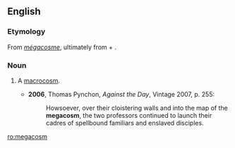 ==English==

===Etymology===
From {{etyl|fr|en}} ''[[mégacosme]]'', ultimately from {{etyl|grc|en}} {{m|grc|μεγα-}} + {{m|grc|κόσμος}}.

===Noun===
{{en-noun}}

# {{lb|en|obsolete}} A [[macrocosm]].
#* '''2006''', Thomas Pynchon, ''Against the Day'', Vintage 2007, p. 255:
#*: Howsoever, over their cloistering walls and into the map of the '''megacosm''', the two professors continued to launch their cadres of spellbound familiars and enslaved disciples.

[[ro:megacosm]]